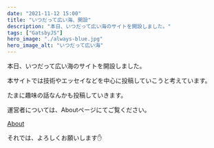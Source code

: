 ```yaml
---
date: "2021-11-12 15:00"
title: "いつだって広い海、開設"
description: "本日、いつだって広い海のサイトを開設しました。"
tags: ["GatsbyJS"]
hero_image: "./always-blue.jpg"
hero_image_alt: "いつだって広い海"
---
```


本日、いつだって広い海のサイトを開設しました。

本サイトでは技術やエッセイなどを中心に投稿していこうと考えています。

たまに趣味の話なんかも投稿していきます。

運営者については、Aboutページにてご覧ください。

[About](/about)

それでは、よろしくお願いします✋